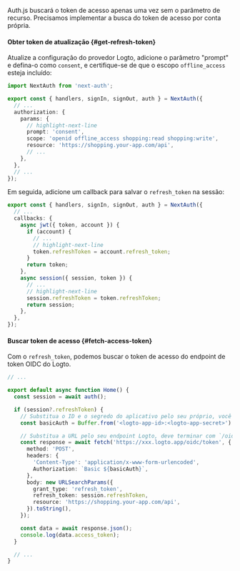 Auth.js buscará o token de acesso apenas uma vez sem o parâmetro de recurso. Precisamos implementar a busca do token de acesso por conta própria.

#### Obter token de atualização \{#get-refresh-token}

Atualize a configuração do provedor Logto, adicione o parâmetro "prompt" e defina-o como `consent`, e certifique-se de que o escopo `offline_access` esteja incluído:

```ts title="./auth.ts"
import NextAuth from 'next-auth';

export const { handlers, signIn, signOut, auth } = NextAuth({
  // ...
  authorization: {
    params: {
      // highlight-next-line
      prompt: 'consent',
      scope: 'openid offline_access shopping:read shopping:write',
      resource: 'https://shopping.your-app.com/api',
      // ...
    },
  },
  // ...
});
```

Em seguida, adicione um callback para salvar o `refresh_token` na sessão:

```ts title="./auth.ts"
export const { handlers, signIn, signOut, auth } = NextAuth({
  // ...
  callbacks: {
    async jwt({ token, account }) {
      if (account) {
        // ...
        // highlight-next-line
        token.refreshToken = account.refresh_token;
      }
      return token;
    },
    async session({ session, token }) {
      // ...
      // highlight-next-line
      session.refreshToken = token.refreshToken;
      return session;
    },
  },
});
```

#### Buscar token de acesso \{#fetch-access-token}

Com o `refresh_token`, podemos buscar o token de acesso do endpoint de token OIDC do Logto.

```ts title="./app/page.tsx"
// ...

export default async function Home() {
  const session = await auth();

  if (session?.refreshToken) {
    // Substitua o ID e o segredo do aplicativo pelo seu próprio, você pode verificar a seção "Integration".
    const basicAuth = Buffer.from('<logto-app-id>:<logto-app-secret>').toString('base64');

    // Substitua a URL pelo seu endpoint Logto, deve terminar com `/oidc/token`
    const response = await fetch('https://xxx.logto.app/oidc/token', {
      method: 'POST',
      headers: {
        'Content-Type': 'application/x-www-form-urlencoded',
        Authorization: `Basic ${basicAuth}`,
      },
      body: new URLSearchParams({
        grant_type: 'refresh_token',
        refresh_token: session.refreshToken,
        resource: 'https://shopping.your-app.com/api',
      }).toString(),
    });

    const data = await response.json();
    console.log(data.access_token);
  }

  // ...
}
```
